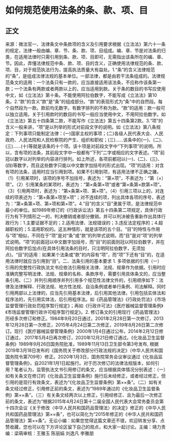 # 如何规范使用法条的条、款、项、目
## 正文
来源：微法官一、法律条文中条款项的含义及引用要求根据《立法法》第六十一条的规定，法律一般由编、章、节、条、款、项、目组成。编、章、节是对法条的归类，在适用法律时只需引用到条、款、项、目即可，无需指出该条所在的编、章、节。因此，弄懂法律规范中条、款、项、目的含义，正确使用法律规范的条、款、项、目，对于规范执法行为，提高执法质量大有益处。1.“条”的含义法律规范的“条”，是组成法律法规的基本单位。一部法律，都是由若干法条组成的。法律规范条文的适用：一个法条只有一款的，应当直接适用该法条，不应称作该条第一款；一个法条有两款或者两款以上的，应当适用到款。关于条的数目的书写应使用中文，如《立法法》第十条。不能使用阿拉伯数字，不能写成《立法法》第10条。2.“款”的含义“款”是“条”的组成部分。“款”的表现形式为“条”中的自然段。每个自然段为一款。款前均无数字。有数字排列的不称为款。“款”的适用：款一般可以独立适用。关于引用款时的数目的书写一般应当使用中文，不用阿拉伯数字。如《立法法》第五十四条第二款，不能写作《立法法》第五十四条第2款。3.“项”的含义一般来讲，“项”是以列举的形式对前段文字的说明。如《立法法》第八条规定：下列事项只能制定法律：(一)国家主权的事项；(二)各级人民代表大会、人民政府、人民法院和人民检察院的产生、组织和职权；(三)......该条中的(一)、(二)、(三)......(十)等就是该条的十个项。该十项是对前段文字中“下列事项”的说明。所以，含有项的法条，其前段文字中一般都有“下列”二字或相应的文字表述。“项”前冠以数字以对列举的内容进行排列。如上所述，各项前都冠以(一)、(二)、(三)、(四)等数字，而且这些数字只能以中文数字加括号的形式出现。“项”的适用：对含有项的法条，适用时应当引用到项。如果不引用到项，有适用法律不正确之嫌。（1）引用某项时，该项的序号不加括号，表述为：“第×项”，不表述为：“第（×）项”。（2）引用某条的某项时，表述为：“第×条第×项”或者“第×条第×款第×项”。（3）引用两项时，表述为：“第×条第×项、第×项”。（4）引用三项以上的，对连续的项表述为：“第×条第×项至×项”；对不连续的项，列出具体各项的序号，表述为：“第×条第×项、第×项和第×项”。4.“目”的含义“目”隶属于项，是法律规范中最小的单位。如1989年修订的《行政诉讼法》第五十四条第二项规定，具体行政行为有下列情形之一的，判决撤销或者部分撤销，并可以判决被告重新作出具体行政行为：1.主要证据不足的；2.适用法律、法规错误的；3.违反法定程序的；4.超越职权的；5.滥用职权的。这五种情形，就是该项的五个目。“目”的特性与作用与“项”相似，不同在于“项”是对“条”或“款”的列举式说明，而“目”是对“项”的列举式说明。“项”的前面冠以中文数字加括号，而“目”的前面则冠以阿拉伯数字，并在阿拉伯数字后加点(在具体引用法条的目时，只注明阿拉伯数字，无须加点)。“目”的适用：如果某个法条或“款”的内容有“项”，而“项”下还有“目”的，在适用法律时就应当引用到“目”。二、法条引用的基本要求 1. 多项依据的引用（一）引用的完整性行政执法文书应依法引用相关法律、法规、规章作为依据。引用时应准确完整写明法律、法规、规章的名称、条款序号，需要引用具体条文的，应当整条引用。（二）并列引用顺序并列引用多个规范性法律文件的，引用顺序如下：法律及法律解释、行政法规、地方性法规、自治条例或者单行条例、司法解释。同时引用两部以上法律的，应当先引用基本法律，后引用其他法律。引用包括实体法和程序法的，先引用实体法，后引用程序法。如《药品管理法》《行政处罚法》《市场监督管理行政处罚程序暂行规定》；再如《行政许可法》《医疗器械监督管理条例》《市场监督管理行政许可程序暂行规定》。2. 修订条文的引用现行《药品管理法》历经多次修订和修正。1984年9月20日通过，2001年2月28日第一次修订，2013年12月28日第一次修正，2015年4月24日第二次修正，2019年8月26日第二次修订。现行《医疗器械监督管理条例》2000年1月4日通过公布，2014年2月12日修订通过， 2017年5月4日再次修订，2020年12月21日修订通过。《化妆品卫生监督条例》1989年9月26日国务院批准，1989年11月13日卫生部令第3号发布, 根据2019年3月18日发布的《国务院关于修改部分行政法规的决定》（中华人民共和国国务院令第709号）修正。2020年1月3日，国务院常务会议审议通过《化妆品监督管理条例》，自2021年1月1日起施行。对于历次修订的法律法规版本，如何引用？笔者认为，监管执法文书引用修订的条文，应当根据具体情况分别表述：（一）如有关条文在修订的《化妆品卫生监督条例》施行后未经修正，或者经过修正，但引用的是现行有效条文，表述为“《化妆品卫生监督条例》第××条”。（二）如有关条文经过修正，引用修正前的条文，表述为“1989年通过的《化妆品卫生监督条例》第××条”。（三）有关条文经两次以上修正，引用经修正、且为最后一次修正前的条文，表述为“根据2015年4月24日第十二届全国人民代表大会常务委员会第十四次会议《关于修改〈中华人民共和国药品管理法〉的决定》修正的《中华人民共和国药品管理法》第××条”，也可以简化为“2015年修正的《中华人民共和国药品管理法》第××条”。无讼小编：如果您觉得这篇文章还不错，欢迎转发分享、点赞收藏，您也可以在下方评论区留下自己的观点，和大家一起讨论。主编：靖力责编：梁萌审核：王雅玉 陈丽娟 刘逸凡 李雅朋